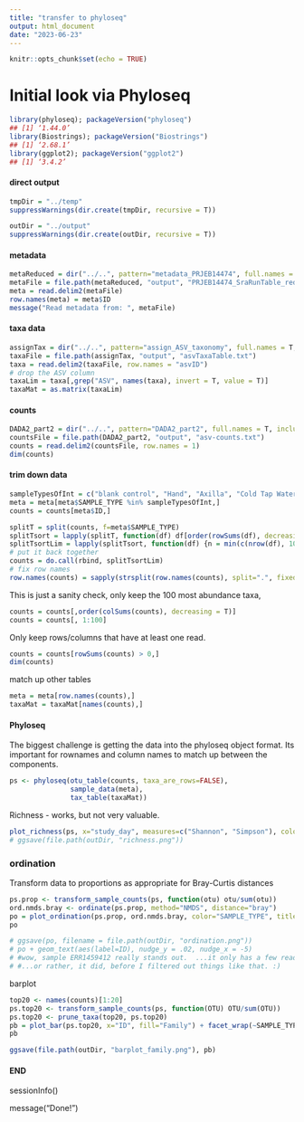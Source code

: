 ```yaml
---
title: "transfer to phyloseq"
output: html_document
date: "2023-06-23"
---
```


```r
knitr::opts_chunk$set(echo = TRUE)
```


# Initial look via Phyloseq

```r
library(phyloseq); packageVersion("phyloseq")
## [1] ‘1.44.0’
library(Biostrings); packageVersion("Biostrings")
## [1] ‘2.68.1’
library(ggplot2); packageVersion("ggplot2")
## [1] ‘3.4.2’
```


#### direct output ####

```r
tmpDir = "../temp"
suppressWarnings(dir.create(tmpDir, recursive = T))

outDir = "../output"
suppressWarnings(dir.create(outDir, recursive = T))
```

#### metadata ####

```r
metaReduced = dir("../..", pattern="metadata_PRJEB14474", full.names = T, include.dirs = T)
metaFile = file.path(metaReduced, "output", "PRJEB14474_SraRunTable_reduced.txt")
meta = read.delim2(metaFile)
row.names(meta) = meta$ID
message("Read metadata from: ", metaFile)
```

#### taxa data ####

```r
assignTax = dir("../..", pattern="assign_ASV_taxonomy", full.names = T, include.dirs = T)
taxaFile = file.path(assignTax, "output", "asvTaxaTable.txt")
taxa = read.delim2(taxaFile, row.names = "asvID")
# drop the ASV column
taxaLim = taxa[,grep("ASV", names(taxa), invert = T, value = T)]
taxaMat = as.matrix(taxaLim)
```

#### counts ####

```r
DADA2_part2 = dir("../..", pattern="DADA2_part2", full.names = T, include.dirs = T)
countsFile = file.path(DADA2_part2, "output", "asv-counts.txt")
counts = read.delim2(countsFile, row.names = 1)
dim(counts)
```

#### trim down data ####

```r
sampleTypesOfInt = c("blank control", "Hand", "Axilla", "Cold Tap Water", "Hot Tap Water", "Countertop")
meta = meta[meta$SAMPLE_TYPE %in% sampleTypesOfInt,]
counts = counts[meta$ID,]

splitT = split(counts, f=meta$SAMPLE_TYPE)
splitTsort = lapply(splitT, function(df) df[order(rowSums(df), decreasing = T),])
splitTsortLim = lapply(splitTsort, function(df) {n = min(c(nrow(df), 10)); df[1:n,] } )
# put it back together
counts = do.call(rbind, splitTsortLim)
# fix row names
row.names(counts) = sapply(strsplit(row.names(counts), split=".", fixed=T), "[[", 2)
```



This is just a sanity check, only keep the 100 most abundance taxa,
```r
counts = counts[,order(colSums(counts), decreasing = T)]
counts = counts[, 1:100]
```

Only keep rows/columns that have at least one read.
```r
counts = counts[rowSums(counts) > 0,]
dim(counts)
```


match up other tables
```r
meta = meta[row.names(counts),]
taxaMat = taxaMat[names(counts),]
```


#### Phyloseq ####

The biggest challenge is getting the data into the phyloseq object format. Its important for rownames and column names to match up between the components.
```r
ps <- phyloseq(otu_table(counts, taxa_are_rows=FALSE), 
               sample_data(meta), 
               tax_table(taxaMat))
```


Richness - works, but not very valuable.
```r
plot_richness(ps, x="study_day", measures=c("Shannon", "Simpson"), color="SAMPLE_TYPE") + facet_wrap("surcat")
# ggsave(file.path(outDir, "richness.png"))
```

### ordination

Transform data to proportions as appropriate for Bray-Curtis distances
```r
ps.prop <- transform_sample_counts(ps, function(otu) otu/sum(otu))
ord.nmds.bray <- ordinate(ps.prop, method="NMDS", distance="bray")
po = plot_ordination(ps.prop, ord.nmds.bray, color="SAMPLE_TYPE", title="Bray NMDS")
po
```

```r
# ggsave(po, filename = file.path(outDir, "ordination.png"))
# po + geom_text(aes(label=ID), nudge_y = .02, nudge_x = -5)
# #wow, sample ERR1459412 really stands out.  ...it only has a few reads.
# #...or rather, it did, before I filtered out things like that. :)
```

barplot
```r
top20 <- names(counts)[1:20]
ps.top20 <- transform_sample_counts(ps, function(OTU) OTU/sum(OTU))
ps.top20 <- prune_taxa(top20, ps.top20)
pb = plot_bar(ps.top20, x="ID", fill="Family") + facet_wrap(~SAMPLE_TYPE, scales="free_x")
pb

ggsave(file.path(outDir, "barplot_family.png"), pb)
```


#### END ####

sessionInfo()

message("Done!")
